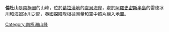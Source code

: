 {{coord|67|26|S|67|4|W|display=title}}

'''倫杜山'''是[[南極洲|南極洲]]的山峰，位於[[葛拉漢地|葛拉漢地]]的[[盧貝海岸|盧貝海岸]]，處於[[阿羅史密斯半島|阿羅史密斯半島]]的雷德冰川和[[海姆冰川|海姆冰川]]之間，[[英國|英國]]探險隊根據測量和空中照片繪入地圖。

{{DEFAULTSORT:Mount Rendu}}
[[Category:南極洲山峰|Category:南極洲山峰]]


{{LoubetCoast-geo-stub}}
